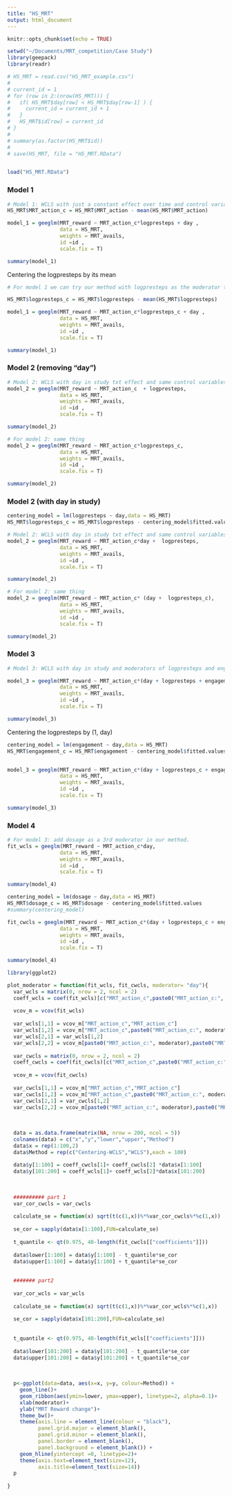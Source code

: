 ```yaml
---
title: "HS_MRT"
output: html_document
---
```


```r
knitr::opts_chunk$set(echo = TRUE)

setwd("~/Documents/MRT_competition/Case Study")
library(geepack)
library(readr)

# HS_MRT = read.csv("HS_MRT_example.csv")
# 
# current_id = 1
# for (row in 2:(nrow(HS_MRT))) {
#   if( HS_MRT$day[row] < HS_MRT$day[row-1] ) {
#     current_id = current_id + 1
#   }
#   HS_MRT$id[row] = current_id
# }
# 
# summary(as.factor(HS_MRT$id))
# 
# save(HS_MRT, file = "HS_MRT.RData")


load("HS_MRT.RData")
```


### Model 1

```r

# Model 1: WCLS with just a constant effect over time and control variables (logpresteps, constant, day in study)
HS_MRT$MRT_action_c = HS_MRT$MRT_action - mean(HS_MRT$MRT_action)

model_1 = geeglm(MRT_reward ~ MRT_action_c*logpresteps + day ,
                 data = HS_MRT,
                 weights = MRT_avails, 
                 id =id , 
                 scale.fix = T) 

summary(model_1)
```

Centering the logpresteps by its mean

```r
# For model 1 we can try our method with logpresteps as the moderator to reduce noise

HS_MRT$logpresteps_c = HS_MRT$logpresteps - mean(HS_MRT$logpresteps)

model_1 = geeglm(MRT_reward ~ MRT_action_c*logpresteps_c + day ,
                 data = HS_MRT,
                 weights = MRT_avails, 
                 id =id , 
                 scale.fix = T) 

summary(model_1)
```

### Model 2 (removing "day")

```r
# Model 2: WCLS with day in study txt effect and same control variables
model_2 = geeglm(MRT_reward ~ MRT_action_c  + logpresteps,
                 data = HS_MRT,
                 weights = MRT_avails, 
                 id =id , 
                 scale.fix = T) 

summary(model_2)
```


```r
# For model 2: same thing
model_2 = geeglm(MRT_reward ~ MRT_action_c*logpresteps_c,
                 data = HS_MRT,
                 weights = MRT_avails, 
                 id =id , 
                 scale.fix = T) 

summary(model_2)

```

### Model 2 (with day in study)

```r
centering_model = lm(logpresteps ~ day,data = HS_MRT)
HS_MRT$logpresteps_c = HS_MRT$logpresteps - centering_model$fitted.values

# Model 2: WCLS with day in study txt effect and same control variables
model_2 = geeglm(MRT_reward ~ MRT_action_c*day +  logpresteps,
                 data = HS_MRT,
                 weights = MRT_avails, 
                 id =id , 
                 scale.fix = T) 

summary(model_2)
```


```r
# For model 2: same thing
model_2 = geeglm(MRT_reward ~ MRT_action_c* (day +  logpresteps_c),
                 data = HS_MRT,
                 weights = MRT_avails, 
                 id =id , 
                 scale.fix = T) 

summary(model_2)

```

### Model 3

```r

# Model 3: WCLS with day in study and moderators of logpresteps and engagement

model_3 = geeglm(MRT_reward ~ MRT_action_c*(day + logpresteps + engagement),
                 data = HS_MRT,
                 weights = MRT_avails, 
                 id =id , 
                 scale.fix = T) 

summary(model_3)
```

Centering the logpresteps by (1, day)


```r
centering_model = lm(engagement ~ day,data = HS_MRT)
HS_MRT$engagement_c = HS_MRT$engagement - centering_model$fitted.values


model_3 = geeglm(MRT_reward ~ MRT_action_c*(day + logpresteps_c + engagement_c),
                 data = HS_MRT,
                 weights = MRT_avails, 
                 id =id , 
                 scale.fix = T) 

summary(model_3)
```

### Model 4

```r

# For model 3: add dosage as a 3rd moderator in our method.
fit_wcls = geeglm(MRT_reward ~ MRT_action_c*day,
                 data = HS_MRT,
                 weights = MRT_avails, 
                 id =id , 
                 scale.fix = T) 

summary(model_4)
```

```r

centering_model = lm(dosage ~ day,data = HS_MRT)
HS_MRT$dosage_c = HS_MRT$dosage - centering_model$fitted.values
#summary(centering_model)

fit_cwcls = geeglm(MRT_reward ~ MRT_action_c*(day + logpresteps_c + engagement_c + dosage_c),
                 data = HS_MRT,
                 weights = MRT_avails, 
                 id =id , 
                 scale.fix = T) 

summary(model_4)
```

```r
library(ggplot2)

plot_moderator = function(fit_wcls, fit_cwcls, moderator= "day"){
  var_wcls = matrix(0, nrow = 2, ncol = 2)
  coeff_wcls = coef(fit_wcls)[c("MRT_action_c",paste0("MRT_action_c:", moderator))]
  
  vcov_m = vcov(fit_wcls)
  
  var_wcls[1,1] = vcov_m["MRT_action_c","MRT_action_c"]
  var_wcls[1,2] = vcov_m["MRT_action_c",paste0("MRT_action_c:", moderator)]
  var_wcls[2,1] = var_wcls[1,2]
  var_wcls[2,2] = vcov_m[paste0("MRT_action_c:", moderator),paste0("MRT_action_c:", moderator)]
  
  var_cwcls = matrix(0, nrow = 2, ncol = 2)
  coeff_cwcls = coef(fit_cwcls)[c("MRT_action_c",paste0("MRT_action_c:", moderator))]
  
  vcov_m = vcov(fit_cwcls)
  
  var_cwcls[1,1] = vcov_m["MRT_action_c","MRT_action_c"]
  var_cwcls[1,2] = vcov_m["MRT_action_c",paste0("MRT_action_c:", moderator)]
  var_cwcls[2,1] = var_cwcls[1,2]
  var_cwcls[2,2] = vcov_m[paste0("MRT_action_c:", moderator),paste0("MRT_action_c:", moderator)]
  
  
  
  data = as.data.frame(matrix(NA, nrow = 200, ncol = 5))
  colnames(data) = c("x","y","lower","upper","Method")
  data$x = rep(1:100,2)
  data$Method = rep(c("Centering-WCLS","WCLS"),each = 100)
  
  data$y[1:100] = coeff_cwcls[1]+ coeff_cwcls[2] *data$x[1:100] 
  data$y[101:200] = coeff_wcls[1]+ coeff_wcls[2]*data$x[101:200]
  
  
  
  ########## part 1
  var_cor_cwcls = var_cwcls
  
  calculate_se = function(x) sqrt(t(c(1,x))%*%var_cor_cwcls%*%c(1,x))
  
  se_cor = sapply(data$x[1:100],FUN=calculate_se)
  
  t_quantile <- qt(0.975, 40-length(fit_cwcls[["coefficients"]]))
  
  data$lower[1:100] = data$y[1:100] - t_quantile*se_cor
  data$upper[1:100] = data$y[1:100] + t_quantile*se_cor
  
  
  ####### part2
  
  var_cor_wcls = var_wcls
  
  calculate_se = function(x) sqrt(t(c(1,x))%*%var_cor_wcls%*%c(1,x))
  
  se_cor = sapply(data$x[101:200],FUN=calculate_se)
  
  
  t_quantile <- qt(0.975, 40-length(fit_wcls[["coefficients"]]))
  
  data$lower[101:200] = data$y[101:200] - t_quantile*se_cor
  data$upper[101:200] = data$y[101:200] + t_quantile*se_cor
  
  
  
  p<-ggplot(data=data, aes(x=x, y=y, colour=Method)) + 
    geom_line()+
    geom_ribbon(aes(ymin=lower, ymax=upper), linetype=2, alpha=0.1)+
    xlab(moderator)+
    ylab("MRT Reward change")+
    theme_bw()+
    theme(axis.line = element_line(colour = "black"),
          panel.grid.major = element_blank(),
          panel.grid.minor = element_blank(),
          panel.border = element_blank(),
          panel.background = element_blank()) +
    geom_hline(yintercept =0, linetype=2)+
    theme(axis.text=element_text(size=12),
          axis.title=element_text(size=14))
  p
  
}
```

